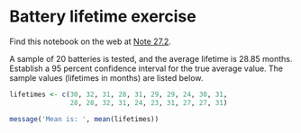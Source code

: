 # Battery lifetime exercise


Find this notebook on the web at
<a class="quarto-xref" href="https://resampling-stats.github.io/edition-3-r/confidence_2.html#nte-battery_lifetime_exercise">Note <span>27.2</span></a>.

A sample of 20 batteries is tested, and the average lifetime is 28.85
months. Establish a 95 percent confidence interval for the true average
value. The sample values (lifetimes in months) are listed below.

```r
lifetimes <- c(30, 32, 31, 28, 31, 29, 29, 24, 30, 31,
               28, 28, 32, 31, 24, 23, 31, 27, 27, 31)

message('Mean is: ', mean(lifetimes))
```
